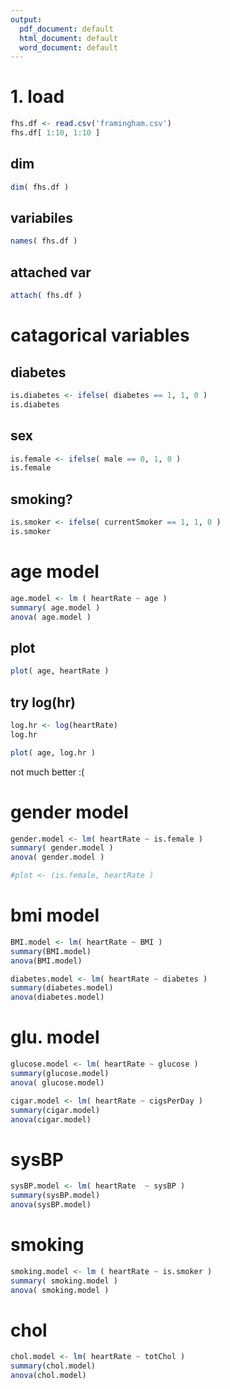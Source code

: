```yaml
---
output:
  pdf_document: default
  html_document: default
  word_document: default
---
```


# 1. load

```r
fhs.df <- read.csv('framingham.csv')
fhs.df[ 1:10, 1:10 ]
```

## dim

```r
dim( fhs.df )
```

## variabiles 

```r
names( fhs.df )
```

## attached var

```r
attach( fhs.df )
```

# catagorical variables

## diabetes

```r
is.diabetes <- ifelse( diabetes == 1, 1, 0 )
is.diabetes
```

## sex

```r
is.female <- ifelse( male == 0, 1, 0 )
is.female 
```

## smoking?

```r
is.smoker <- ifelse( currentSmoker == 1, 1, 0 )
is.smoker 
```

# age model 

```r
age.model <- lm ( heartRate ~ age )
summary( age.model )
anova( age.model )
```

## plot 

```r
plot( age, heartRate )
```

## try log(hr)

```r
log.hr <- log(heartRate)
log.hr
```

```r
plot( age, log.hr )
```
not much better :(

# gender model 

```r
gender.model <- lm( heartRate ~ is.female )
summary( gender.model )
anova( gender.model )
```

```r
#plot <- (is.female, heartRate )
```

# bmi model 

```r
BMI.model <- lm( heartRate ~ BMI )
summary(BMI.model)
anova(BMI.model)
```
```r
diabetes.model <- lm( heartRate ~ diabetes )
summary(diabetes.model)
anova(diabetes.model)
```

# glu. model

```r
glucose.model <- lm( heartRate ~ glucose )
summary(glucose.model)
anova( glucose.model)
```
```r
cigar.model <- lm( heartRate ~ cigsPerDay )
summary(cigar.model)
anova(cigar.model)
```
# sysBP

```r
sysBP.model <- lm( heartRate  ~ sysBP )
summary(sysBP.model)
anova(sysBP.model)
```
# smoking
```r
smoking.model <- lm ( heartRate ~ is.smoker )
summary( smoking.model )
anova( smoking.model )
```
# chol

```r
chol.model <- lm( heartRate ~ totChol )
summary(chol.model)
anova(chol.model)
```


